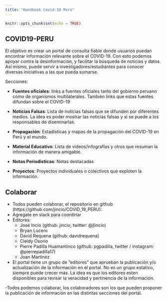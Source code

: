 ```yaml
---
title: "Handbook Covid-19 Perú"
---
```


```r
knitr::opts_chunk$set(echo = TRUE)
```

## COVID19-PERU

El objetivo es crear un portal de consulta fiable donde usuarios puedan encontrar información relevante sobre el COVID-19. Con esto podemos apoyar contra la desinformación, y facilitar la búsqueda de noticias y datos. 
Así mismo, puede servir a investigadores/estudiantes para conocer diversas iniciativas a las que pueda sumarse. 

Secciones:

- **Fuentes oficiales**: links a fuentes oficiales tanto del gobierno peruano como de organismos multilaterales. También links que estas fuentes difundan sobre el COVID-19

- **Noticias Falsas**: Lista de noticias falsas que se difunden por diferentes medios. La idea es poder mostrar las noticias falsas y si se puede a los responsables de diseminarlas. 

- **Propagación**: Estadísticas y mapas de la propagación del COVID-19 en Perú y el mundo.

- **Material Educativo**: Lista de videos/infografías y otros que resuman la información de manera amigable. 

- **Notas Periodisticas**: Notas destacadas 

- **Proyectos**: Proyectos individuales o colectivos que exploten la información. 

## Colaborar

- Todos pueden colaborar, el repositorio en github (https://github.com/jincio/COVID_19_PERU): 
- Agregate en slack para coordinar
- Editores:
    - José Incio (github: jincio, twitter: @jlincio)
    - Bryan Lucero
    - David Requena (github: davidrequena)
    - Cleidy Osorio
    - Pierre Padilla Huamantinco (github: pgpadilla, twitter / instagram: @pierrepadilla17)
    - Joan Martínez

- El portal tiene un grupo de "editores" que aprueban la publicación y/o actualización de la información en el portal. No es un grupo estatico, siempre puede crecer más. La idea es que los editores esten disponibles para revisar la veracidad y pertinencia de la información.

-Todos podemos colaborar, los colaboradores son los que pueden proponer la publicación de información en las distintas secciones del portal.

 




